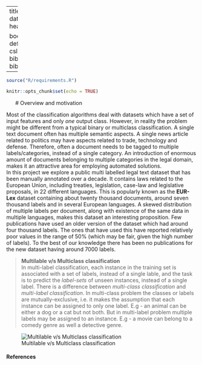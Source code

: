
---
title: "Home"
author: "Suhita"
date: "20 December 2018"
header-includes:
   - \usepackage{bbm}
always_allow_html: yes
output:
  html_document: 
    toc: true
    toc_depth: 4
    toc_float: 
      collapsed: false
      smooth_scroll: false
    theme: united
    highlight: haddock
    
bookdown::html_document2: default
link-citations: yes
csl: biomed-central.csl
bibliography: bibliography.bib
---

```r
source("R/requirements.R")

knitr::opts_chunk$set(echo = TRUE)
```
&nbsp;
&nbsp;
&nbsp;
# Overview and motivation

Most of the classification algorithms deal with datasets which have a set of input features and only *one* output class. However, in reality the problem might be different from a typical binary or multiclass classification. A single text document often has multiple semantic aspects. A single news article related to politics may have aspects related to trade, technology and defense. Therefore, often a document needs to be tagged to multiple labels/categories, instead of a single category. An introduction of enormous amount of documents belonging to multiple categories in the legal domain, makes it an attractive area for employing automated solutions.  
In this project we explore a public multi labelled legal text dataset that has been manually annotated over a decade. It contains laws related to the European Union, including treaties, legislation, case-law and legislative proposals, in 22 different languages. This is popularly known as the **EUR-Lex** dataset containing about twenty thousand documents, around seven thousand labels and in several European languages. A skewed distribution of multiple labels per document, along with existence of the same data in multiple languages, makes this dataset an interesting proposition. Few publications have used an older version of the dataset which had around four thousand labels. The ones that have used this have reported relatively poor values in the range of 50% (which may be fair, given the high number of labels). To the best of our knowledge there has been no publications for the new dataset having around 7000 labels. 

> **Multilable v/s Multiclass classification**  
In multi-label classification, each instance in the training set is associated with a set of labels, instead of a single lable, and the task is to predict the *label-sets* of unseen instances, instead of a single label. There is a difference between *multi-class classification* and *multi-label classification*. In multi-class problem the classes or labels are mutually-exclusive, i.e. it makes the assumption that each instance can be assigned to only one label. E.g - an animal can be either a dog or a cat but not both. But in multi-label problem multiple labels may be assigned to an instance. E.g - a movie can belong to a comedy genre as well a detective genre.


![Multilable v/s Multiclass classification](Figs/multiclass-label.png)



#### References
